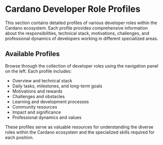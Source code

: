 # Cardano Developer Role Profiles

This section contains detailed profiles of various developer roles within the Cardano ecosystem. Each profile provides comprehensive information about the responsibilities, technical stack, motivations, challenges, and professional dynamics of developers working in different specialized areas.

## Available Profiles

Browse through the collection of developer roles using the navigation panel on the left. Each profile includes:

- Overview and technical stack
- Daily tasks, milestones, and long-term goals
- Motivations and rewards
- Challenges and obstacles
- Learning and development processes
- Community resources
- Impact and significance
- Professional dynamics and values

These profiles serve as valuable resources for understanding the diverse roles within the Cardano ecosystem and the specialized skills required for each position.
